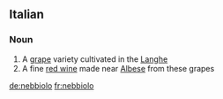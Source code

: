 ==Italian==

===Noun===
{{it-noun|nebbiol|m|o|i}}

# A [[grape]] variety cultivated in the [[Langhe]]
# A fine [[red wine]] made near [[Albese]] from these grapes

[[de:nebbiolo]]
[[fr:nebbiolo]]